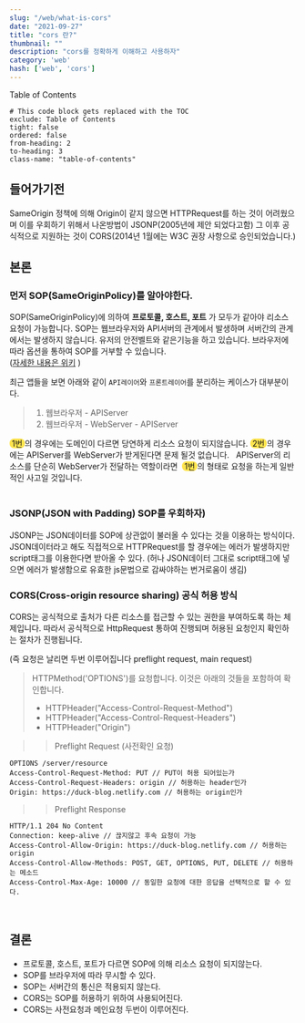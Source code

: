 ```yaml
---
slug: "/web/what-is-cors"
date: "2021-09-27"
title: "cors 란?"
thumbnail: ""
description: "cors를 정확하게 이해하고 사용하자"
category: 'web'
hash: ['web', 'cors']
---
```


<div class="toc-title">Table of Contents</div>

```toc
# This code block gets replaced with the TOC
exclude: Table of Contents
tight: false
ordered: false
from-heading: 2
to-heading: 3
class-name: "table-of-contents"
```

## 들어가기전

SameOrigin 정책에 의해 Origin이 같지 않으면 HTTPRequest를 하는 것이 어려웠으며
이를 우회하기 위해서 나온방법이 JSONP(2005년에 제안 되었다고함) 그 이후 공식적으로 지원하는 것이
CORS(2014년 1월에는 W3C 권장 사항으로 승인되었습니다.)

## 본론
### 먼저 SOP(SameOriginPolicy)를 알아야한다.

SOP(SameOriginPolicy)에 의하여 <b>프로토콜, 호스트, 포트</b>
가 모두가 같아야 리소스 요청이 가능합니다. SOP는 웹브라우저와 API서버의 관계에서 발생하며 서버간의 관계에서는 발생하지 않습니다.
유저의 안전벨트와 같은기능을 하고 있습니다. 브라우저에 따라 옵션을 통하여 SOP를 거부할 수 있습니다. <br/>
([자세한 내용은 위키](https://en.wikipedia.org/wiki/Same-origin_policy) )

최근 앱들을 보면 아래와 같이 `API레이어`와 `프론트레이어`를 분리하는 케이스가 대부분이다.
> 1. 웹브라우저 - APIServer
> 2. 웹브라우저 - WebServer - APIServer

<span style="background-color: #FFE44E; text-align: center; padding: 0 4px; border-radius: 8px;">1번</span>의 경우에는 도메인이 다르면
당연하게 리소스 요청이 되지않습니다. <span style="background-color: #FFE44E; text-align: center; padding: 0 4px; border-radius: 8px;">2번</span>의 경우에는
APIServer를 WebServer가 받게된다면 문제 될것 없습니다. &nbsp; APIServer의 리소스를 단순히 WebServer가 전달하는 역할이라면
&nbsp;<span style="background-color: #FFE44E; text-align: center; padding: 0 4px; border-radius: 8px;">1번</span>의 형태로 요청을 하는게 일반적인 사고일 것입니다.
<br/><br/>

### JSONP(JSON with Padding) SOP를 우회하자)

JSONP는 JSON데이터를 SOP에 상관없이 불러올 수 있다는 것을 이용하는 방식이다.
JSON데이터라고 해도 직접적으로 HTTPRequest를 할 경우에는 에러가 발생하지만 script태그를 이용한다면 받아올 수 있다.
(허나 JSON데이터 그대로 script태그에 넣으면 에러가 발생함으로 유효한 js문법으로 감싸야하는 번거로움이 생김)
<br/>

### CORS(Cross-origin resource sharing) 공식 허용 방식

CORS는 공식적으로 출처가 다른 리소스를 접근할 수 있는 권한을 부여하도록 하는 체제입니다.
따라서 공식적으로 HttpRequest 통하여 진행되며 허용된 요청인지 확인하는 절차가 진행됩니다.

(즉 요청은 날리면 두번 이루어집니다 preflight request, main request)


> HTTPMethod('OPTIONS')를 요청합니다. 이것은 아래의 것들을 포함하여 확인합니다.
> - HTTPHeader("Access-Control-Request-Method")
> - HTTPHeader("Access-Control-Request-Headers")
> - HTTPHeader("Origin")

>> Preflight Request (사전확인 요청)
   ```shell
  OPTIONS /server/resource
  Access-Control-Request-Method: PUT // PUT이 허용 되어있는가
  Access-Control-Request-Headers: origin // 허용하는 header인가
  Origin: https://duck-blog.netlify.com // 허용하는 origin인가
  ```

>> Preflight Response
   ```shell
  HTTP/1.1 204 No Content
  Connection: keep-alive // 끊지않고 후속 요청이 가능
  Access-Control-Allow-Origin: https://duck-blog.netlify.com // 허용하는 origin
  Access-Control-Allow-Methods: POST, GET, OPTIONS, PUT, DELETE // 허용하는 메소드
  Access-Control-Max-Age: 10000 // 동일한 요청에 대한 응답을 선택적으로 할 수 있다.
  ```
<br/>

## 결론

- 프로토콜, 호스트, 포트가 다르면 SOP에 의해 리소스 요청이 되지않는다.
- SOP를 브라우저에 따라 무시할 수 있다.
- SOP는 서버간의 통신은 적용되지 않는다.
- CORS는 SOP를 허용하기 위하여 사용되어진다.
- CORS는 사전요청과 메인요청 두번이 이루어진다.

<br/><br/>
